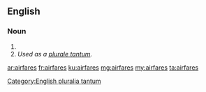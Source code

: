 ==English==

===Noun===
{{head|en|noun plural form}}

# {{plural of|airfare|lang=en}}
# ''Used as a [[Appendix:Glossary#plurale tantum|plurale tantum]].''

[[Category:English pluralia tantum]]

[[ar:airfares]]
[[fr:airfares]]
[[ku:airfares]]
[[mg:airfares]]
[[my:airfares]]
[[ta:airfares]]